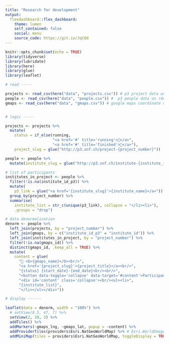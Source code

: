 ```yaml
---
title: "Research for development"
output: 
  flexdashboard::flex_dashboard:
    theme: lumen
    self_contained: false
    social: menu
    source_code: https://git.io/JqCOd
---
```


```r
knitr::opts_chunk$set(echo = TRUE)
library(tidyverse)
library(lubridate)
library(here)
library(glue)
library(leaflet)
```


```r

# read -----

projects <- read_csv(here("data", "projects.csv")) # p3 project data on r4d
people <- read_csv(here("data", "people.csv")) #  p3 people data on r4d
gmaps <- read_csv(here("data", "gmaps.csv")) # google maps coordinate data


# logic -----

projects <- projects %>%
  mutate(
    status = if_else(running,
                     "<a href='#' title='running'>🚩</a>",
                     "<a href='#' title='finished'>🏁</a>"),
    project_slug = glue("http://p3.snf.ch/project-{project_number}"))

people <- people %>%
  mutate(institute_slug = glue("http://p3.snf.ch/institute-{institute_id_p3}"))

# list of participants
institutes_in_project <- people %>%
  filter(!is.na(institute_id_p3)) %>%
  mutate(
    p3_link = glue("<a href='{institute_slug}'>{institute_name}</a>")) %>%
  group_by(project_number) %>%
  summarise(
    institute_list = str_c(unique(p3_link), collapse = "</li><li>"),
    .groups = "drop")

# data denormalization
denorm <- people %>% 
  left_join(projects, by = "project_number") %>%
  left_join(gmaps, by = c("institute_id_p3" = "institute_id")) %>%
  left_join(institutes_in_project, by = "project_number") %>%
  filter(!is.na(gmaps_id)) %>%
  distinct(gmaps_id, .keep_all = TRUE) %>%
  mutate(
    content = glue(
      "📍 <b>{gmaps_name}</b><br/>",
      "<a href='{project_slug}'>{project_title}</a><br/>",
      "{status} {start_date}-{end_date}<br/><br/>",
      "<button data-toggle='collapse' data-target='#content'>Participants</button>",
      "<div id='content' class='collapse'><br/><ul><li>",
      "{institute_list}",
      "</li></ul></div>"))

# display ------ 

leaflet(data = denorm, width = "100%") %>%
  # setView(8.5, 47, 7) %>%
  setView(2, 20, 3) %>%
  addTiles() %>%
  addMarkers(~gmaps_lng, ~gmaps_lat, popup = ~content) %>%
  addProviderTiles(providers$Esri.NatGeoWorldMap) %>% # Esri.WorldImagery
  addMiniMap(tiles = providers$Esri.NatGeoWorldMap, toggleDisplay = TRUE) 
```

